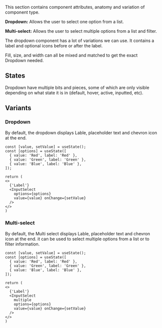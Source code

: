
This section contains component attributes, anatomy and variation of component type.

<ImagePreview background={true}>
    <Layout type="row">
        <Overview0 />
        <Overview1 />
    </Layout>
</ImagePreview>

**Dropdown:** Allows the user to select one option from a list.

**Multi-select:** Allows the user to select multiple options from a list and filter.

The dropdown component has a lot of variations we can use. It contains a label and optional icons before or after the label. 

Fill, size, and width can all be mixed and matched to get the exact Dropdown needed.

## States
Dropdown have multiple bits and pieces, some of which are only visible depending on what state it is in (default, hover, active, inputted, etc).

<ImagePreview background={true}>
    <Layout type="row">
        <Overview2 />
    </Layout>
</ImagePreview>

## Variants

### Dropdown

By default, the dropdown displays Lable, placeholder text and chevron icon at the end.

<Documenter component={Dropdown}>

```preview
const [value, setValue] = useState();
const [options] = useState([
  { value: 'Red', label: 'Red' },
  { value: 'Green', label: 'Green' },
  { value: 'Blue', label: 'Blue' },
]);

return (
<>
  {'Label'}
  <InputSelect
    options={options}
    value={value} onChange={setValue}
  />
</>
)
```

</Documenter>

### Multi-select

By default, the Multi select displays Lable, placeholder text and chevron icon at the end. it can be used to select multiple options from a list or to filter information.

<Documenter component={Dropdown}>

```preview
const [value, setValue] = useState();
const [options] = useState([
  { value: 'Red', label: 'Red' },
  { value: 'Green', label: 'Green' },
  { value: 'Blue', label: 'Blue' },
]);

return (
<>
  {'Label'}
  <InputSelect
    multiple
    options={options}
    value={value} onChange={setValue}
  />
</>
)
```

</Documenter>




